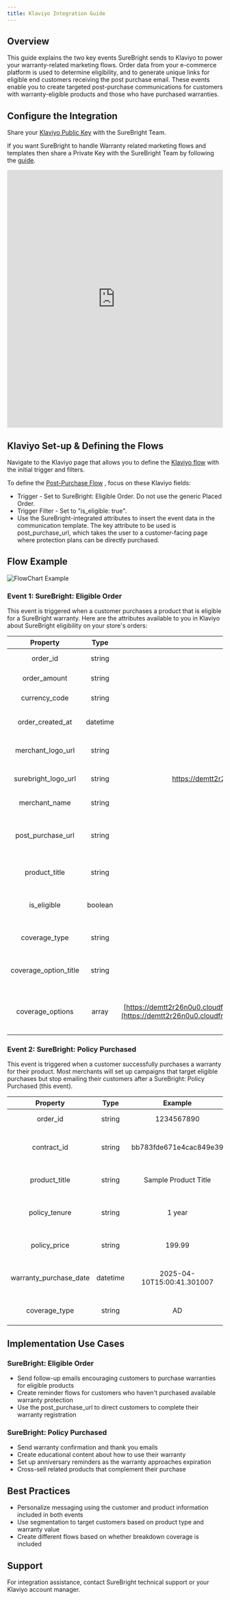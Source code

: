 ```yaml
---
title: Klaviyo Integration Guide
---
```



## Overview
This guide explains the two key events SureBright sends to Klaviyo to power your warranty-related marketing flows. Order data from your e-commerce platform is used to determine eligibility, and to generate unique links for eligible end customers receiving the post purchase email. These events enable you to create targeted post-purchase communications for customers with warranty-eligible products and those who have purchased warranties.

## Configure the Integration
Share your [Klaviyo Public Key](https://help.klaviyo.com/hc/en-us/articles/115005062267#your-public-api-key-site-id2) with the SureBright Team.

If you want SureBright to handle Warranty related marketing flows and templates then share a Private Key with the SureBright Team by following the [guide](https://app.storylane.io/share/gmb05pqr5zbj).
 
<iframe
  src="https://app.storylane.io/share/gmb05pqr5zbj"
  width="100%"
  height="600"
  frameborder="0"
  allowfullscreen
></iframe>



## Klaviyo Set-up & Defining the Flows
Navigate to the Klaviyo page that allows you to define the [Klaviyo flow](https://help.klaviyo.com/hc/en-us/articles/115002774932) with the initial trigger and filters.

To define the [Post-Purchase Flow](https://help.klaviyo.com/hc/en-us/articles/115002774932) , focus on these Klaviyo fields:
- Trigger - Set to SureBright: Eligible Order. Do not use the generic Placed Order.
- Trigger Filter - Set to "is_eligible: true".
- Use the SureBright-integrated attributes to insert the event data in the communication template. The key attribute to be used is post_purchase_url, which takes the user to a customer-facing page where protection plans can be directly purchased.

## Flow Example

![FlowChart Example](/images/klaviyo-flowchart.png)

### Event 1: SureBright: Eligible Order
This event is triggered when a customer purchases a product that is eligible for a SureBright warranty. Here are the attributes available to you in Klaviyo about SureBright eligibility on your store's orders:

| Property | Type | Example | Description |
|:--------:|:----:|:-------:|:-----------:|
| order_id | string | 613804887271 | Shopify Order Id |
| order_amount | string | 149.99 | Total Order Amount |
| currency_code | string | USD | Currency code |
| order_created_at | datetime | 2025-04-01T12:34:56.000Z | Timestamp of order creation |
| merchant_logo_url | string | https://merchant.com/logo.png | URL of the merchant's logo |
| surebright_logo_url | string | https://demtt2r26n0u0.cloudfront.net/misc/surebright_logo_v2.png | Url for SureBright's Logo |
| merchant_name | string | Example Merchant | Name of the merchant |
| post_purchase_url | string | https://surebright.com/warranty | URL for post-purchase warranty actions |
| product_title | string | Example Product Name | Title of the purchased product |
| is_eligible | boolean | true | Whether the order is warranty eligible |
| coverage_type | string | AD | Indicates type of coverage |
| coverage_option_title | string | Your warranty coverage includes: | coverage based dynamic title |
| coverage_options | array | \[ \{"icon_url": "[https://demtt2r26n0u0.cloudfront.net/misc/images/postPurchase/sb_icon_cancel_any_time.png](https://demtt2r26n0u0.cloudfront.net/misc/images/postPurchase/sb_icon_cancel_any_time.png)", "text": "Cancel anytime." \}\] | coverage options for the warranty category |

### Event 2: SureBright: Policy Purchased
This event is triggered when a customer successfully purchases a warranty for their product. Most merchants will set up campaigns that target eligible purchases but stop emailing their customers after a SureBright: Policy Purchased (this event).

| Property | Type | Example | Description |
|:--------:|:----:|:-------:|:-----------:|
| order_id | string | 1234567890 | Shopify Order Id |
| contract_id | string | bb783fde671e4cac849e39 | Unique warranty contract identifier |
| product_title | string | Sample Product Title | Product the warranty covers |
| policy_tenure | string | 1 year | Duration of the warranty coverage |
| policy_price | string | 199.99 | Price paid for the warranty |
| warranty_purchase_date | datetime | 2025-04-10T15:00:41.301007 | When the warranty was purchased |
| coverage_type | string | AD | Indicates type of coverage |

## Implementation Use Cases

### SureBright: Eligible Order
- Send follow-up emails encouraging customers to purchase warranties for eligible products
- Create reminder flows for customers who haven't purchased available warranty protection
- Use the post_purchase_url to direct customers to complete their warranty registration

### SureBright: Policy Purchased
- Send warranty confirmation and thank you emails
- Create educational content about how to use their warranty
- Set up anniversary reminders as the warranty approaches expiration
- Cross-sell related products that complement their purchase

## Best Practices
- Personalize messaging using the customer and product information included in both events
- Use segmentation to target customers based on product type and warranty value
- Create different flows based on whether breakdown coverage is included

## Support
For integration assistance, contact SureBright technical support or your Klaviyo account manager.
